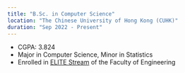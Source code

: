 ```yaml
---
title: "B.Sc. in Computer Science"
location: "The Chinese University of Hong Kong (CUHK)"
duration: "Sep 2022 - Present"
---
```


- CGPA: 3.824
- Major in Computer Science, Minor in Statistics
- Enrolled in [ELITE Stream](https://www.erg.cuhk.edu.hk/erg/Elite) of the Faculty of Engineering